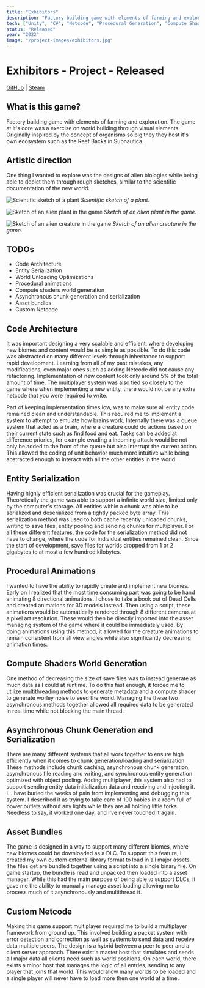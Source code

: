 ```yaml
---
title: "Exhibitors"
description: "Factory building game with elements of farming and exploration"
tech: ["Unity", "C#", "Netcode", "Procedural Generation", "Compute Shaders"]
status: "Released"
year: "2022"
image: "/project-images/exhibitors.jpg"
---
```


# Exhibitors - Project - Released

[GitHub](https://github.com/sun3matthew/Exhibitors-of-Life) | [Steam](https://store.steampowered.com/app/2189970/Exhibitors/)

## What is this game?

Factory building game with elements of farming and exploration. The game at it's core was a exercise on world building through visual elements. Originally inspired by the concept of organisms so big they they host it's own ecosystem such as the Reef Backs in Subnautica.

## Artistic direction

One thing I wanted to explore was the designs of alien biologies while being able to depict them through rough sketches, similar to the scientific documentation of the new world.

![Scientific sketch of a plant](/project-images/scientific-sketch.jpg)
*Scientific sketch of a plant.*

![Sketch of an alien plant in the game](/project-images/alien-plant-sketch.jpg)
*Sketch of an alien plant in the game.*

![Sketch of an alien creature in the game](/project-images/alien-creature-sketch.jpg)
*Sketch of an alien creature in the game.*

## TODOs

- Code Architecture
- Entity Serialization
- World Unloading Optimizations
- Procedural animations
- Compute shaders world generation
- Asynchronous chunk generation and serialization
- Asset bundles
- Custom Netcode

## Code Architecture

It was important designing a very scalable and efficient, where developing new biomes and content would be as simple as possible. To do this code was abstracted on many different levels through inheritance to support rapid development. Learning from all of my past mistakes, any modifications, even major ones such as adding Netcode did not cause any refactoring. Implementation of new content took only around 5% of the total amount of time.
The multiplayer system was also tied so closely to the game where when implementing a new entity, there would not be any extra netcode that you were required to write.

Part of keeping implementation times low, was to make sure all entity code remained clean and understandable. This required me to implement a system to attempt to emulate how brains work. Internally there was a queue system that acted as a brain, where a creature could do actions based on their current state such as find food and eat. Tasks can be added at difference priories, for example evading a incoming attack would be not only be added to the front of the queue but also interrupt the current action. This allowed the coding of unit behavior much more intuitive while being abstracted enough to interact with all the other entities in the world.

## Entity Serialization

Having highly efficient serialization was crucial for the gameplay. Theoretically the game was able to support a infinite world size, limited only by the computer's storage. All entities within a chunk was able to be serialized and deserialized from a tightly packed byte array. This serialization method was used to both cache recently unloaded chunks, writing to save files, entity pooling and sending chunks for multiplayer. For all these different features, the code for the serialization method did not have to change, where the code for individual entities remained clean.
Since the start of development, save files for worlds dropped from 1 or 2 gigabytes to at most a few hundred kilobytes.

## Procedural Animations

I wanted to have the ability to rapidly create and implement new biomes. Early on I realized that the most time consuming part was going to be hand animating 8 directional animations. I chose to take a book out of Dead Cells and created animations for 3D models instead. Then using a script, these animations would be automatically rendered through 8 different cameras at a pixel art resolution. These would then be directly imported into the asset managing system of the game where it could be immediately used.
By doing animations using this method, it allowed for the creature animations to remain consistent from all view angles while also significantly decreasing animation times.

## Compute Shaders World Generation

One method of decreasing the size of save files was to instead generate as much data as I could at runtime. To do this fast enough, it forced me to utilize multithreading methods to generate metadata and a compute shader to generate worley noise to seed the world. Managing the these two asynchronous methods together allowed all required data to be generated in real time while not blocking the main thread.

## Asynchronous Chunk Generation and Serialization

There are many different systems that all work together to ensure high efficiently when it comes to chunk generation/loading and serialization. These methods include chunk caching, asynchronous chunk generation, asynchronous file reading and writing, and synchronous entity generation optimized with object pooling. Adding multiplayer, this system also had to support sending entity data initialization data and receiving and injecting it. I... have buried the weeks of pain from implementing and debugging this system. I described it as trying to take care of 100 babies in a room full of power outlets without any lights while they are all holding little forks. Needless to say, it worked one day, and I've never touched it again.

## Asset Bundles

The game is designed in a way to support many different biomes, where new biomes could be downloaded as a DLC. To support this feature, I created my own custom external library format to load in all major assets. The files get are bundled together using a script into a single binary file. On game startup, the bundle is read and unpacked then loaded into a asset manager. While this had the main purpose of being able to support DLCs, it gave me the ability to manually manage asset loading allowing me to process much of it asynchronously and multithread it.

## Custom Netcode

Making this game support multiplayer required me to build a multiplayer framework from ground up. This involved building a packet system with error detection and correction as well as systems to send data and receive data multiple peers. The design is a hybrid between a peer to peer and a client server approach. There exist a master host that simulates and sends all major data all clients need such as world positions. On each world, there exists a minor host that manages the logic of all entries, sending to any player that joins that world. This would allow many worlds to be loaded and a single player will never have to load more then one world at a time.
